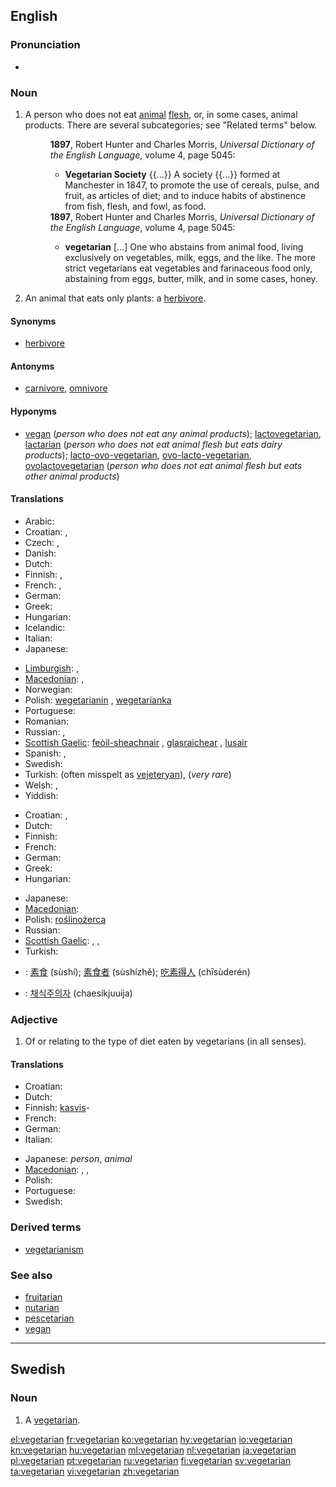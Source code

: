 {{wikipedia|vegetarianism}}
==English==

===Pronunciation===
* {{rhymes|ɛəriən}}

===Noun===
{{en-noun}}

<!-- There has been a kind of tug-of-war about the definitions of this article. According to other dictionaries the term "vegetarian" is a generic term covering many kinds of people that avoid animal products in their diet, including vegans, lactovegetarians, pescetarians etc. The definition below is written from that starting point. Before rushing to rewriting the article once again, please check at least three other dictionaries. -->

# A person who does not eat [[animal]] [[flesh]], or, in some cases, animal products. There are several subcategories; see "Related terms" below.
#: '''1897''', Robert Hunter and Charles Morris, ''Universal Dictionary of the English Language'', volume 4, page 5045:
#:* '''Vegetarian Society''' {{...}} A society {{...}} formed at Manchester in 1847, to promote the use of cereals, pulse, and fruit, as articles of diet; and to induce habits of abstinence from fish, flesh, and fowl, as food.
#: '''1897''', Robert Hunter and Charles Morris, ''Universal Dictionary of the English Language'', volume 4, page 5045:
#:* '''vegetarian''' [...] One who abstains from animal food, living exclusively on vegetables, milk, eggs, and the like. The more strict vegetarians eat vegetables and farinaceous food only, abstaining from eggs, butter, milk, and in some cases, honey.
# An animal that eats only plants: a [[herbivore]].

====Synonyms====
* {{sense|animal that eats only plants}} [[herbivore]] {{qualifier|standard term}}

====Antonyms====
* {{sense|animal that eats only plants}} [[carnivore]], [[omnivore]]

====Hyponyms====
* {{sense|person who does not eat animals}} [[vegan]] (''person who does not eat any animal products''); [[lactovegetarian]], [[lactarian]] (''person who does not eat animal flesh but eats dairy products''); [[lacto-ovo-vegetarian]], [[ovo-lacto-vegetarian]], [[ovolactovegetarian]] (''person who does not eat animal flesh but eats other animal products'')

====Translations====
{{trans-top|person who does not eat any animal flesh}}
* Arabic: {{t|ar|نباتي|alt=نَباتيّ|tr=nabaatiyy}}
* Croatian: {{t-|hr|vegetarijanac|m|alt=vegetarijánac}}, {{t-|hr|vegetarijanka|f|alt=vegetarìjānka}}
* Czech: {{t|cs|vegetarián|m}}, {{t|cs|vegetariánka|f}}
* Danish: {{t|da|vegetar}}
* Dutch: {{t-|nl|vegetariër|m}}
* Finnish: {{t+|fi|kasvissyöjä}}, {{t+|fi|vegetaristi}}
* French: {{t+|fr|végétarien|m}}, {{t+|fr|végétarienne|f}}
* German: {{t+|de|Vegetarier|m}}
* Greek: {{t+|el|χορτοφάγος|m|f|tr=khortofágos}}
* Hungarian: {{t+|hu|vegetariánus}}
* Icelandic: {{t|is|grænmetisæta}}
* Italian: {{t+|it|vegetariano|m}}
* Japanese: {{t|ja|菜食主義者|tr=saishoku-shugi-sha}}
{{trans-mid}}
* [[Limburgish]]: {{t|li|greunsaeter}}, {{t|li|gruuensaeter}}
* [[Macedonian]]: {{t|mk|вегетаријанец|m|tr=vegetarijánec}},  {{t|mk|вегетаријанка|f|tr=vegetarijánka}}
* Norwegian: {{t|no|vegetarianer}}
* Polish: [[wegetarianin]] {{m}}, [[wegetarianka]] {{f}}
* Portuguese: {{t+|pt|vegetariano}}
* Romanian: {{t|ro|vegetariană}}
* Russian: {{t+|ru|вегетарианец|m|tr=v'eg'etarián'ec}}, {{t|ru|вегетарианка|f|tr=v'eg'etarián'ec}}
* [[Scottish Gaelic]]: [[feòil-sheachnair]] {{m}}, [[glasraichear]] {{m}}, [[lusair]] {{m}}
* Spanish: {{t|es|vegetariano|m}},  {{t|es|vegetariana|f}}
* Swedish: {{t+|sv|vegetarian|c}}
* Turkish: {{t|tr|vejetaryen}} (often misspelt as [[vejeteryan]]),  {{t|tr|etyemez}} (''very rare'')
* Welsh: {{t|cy|llysieuwr|m|xs=Welsh}},  {{t|cy|llysieuwraig|f|xs=Welsh}}
* Yiddish: {{t|yi|וועגעטאַריער|tr=wegetarier}}
{{trans-bottom}}

{{trans-top|plant-eating animal}}
* Croatian: {{t-|hr|biljojed|m|alt=bȉljojēd}}, {{t-|hr|biljožder|m|alt=bȉljožder}}
* Dutch: {{t+|nl|herbivoor|m}}
* Finnish: {{t+|fi|kasvinsyöjä}}
* French: {{t+|fr|herbivore|m|f}}
* German: {{t+|de|Pflanzenfresser|m}}
* Greek: {{t|el|φυτοφάγο|n|tr=fitofágo}}
* Hungarian: {{t|hu|növényevő}}
{{trans-mid}}
* Japanese: {{t|ja|草食|tr=sōshoku}}
* [[Macedonian]]: {{t|mk|тревопасно|n|tr=trevopásno}}
* Polish: [[roślinożerca]]
* Russian: {{t|ru|травоядное|n|tr=travojádnoje}}
* [[Scottish Gaelic]]: {{t-|gd|feòil-sheachnair|m|xs=Scottish Gaelic}}, {{t-|gd|lusair|m|xs=Scottish Gaelic}}, {{t-|gd|glasraichear|m|xs=Scottish Gaelic}}
* Turkish: {{t|tr|otçul}}
{{trans-bottom}}

{{checktrans-top}}
* {{ttbc|Chinese}}: [[素食]] (sùshí); [[素食者]] (sùshízhě); [[吃素得人]] (chīsùderén)
* {{ttbc|Korean}}: [[채식주의자]] (chaesikjuuija)
{{trans-bottom}}

===Adjective===
{{en-adj|-}}

# Of or relating to the type of diet eaten by vegetarians (in all senses).

====Translations====
{{trans-top|relating to the type of diet eaten by vegetarians}}
* Croatian: {{t-|hr|vegetrijanski|alt=vegetarìjānskī}}
* Dutch: {{t+|nl|vegetarisch}}
* Finnish: [[kasvis]]-
* French: {{t+|fr|végétarien}}
* German: {{t-|de|vegetarisch}}
* Italian: {{t+|it|vegetariano}}
{{trans-mid}}
* Japanese: {{t|ja|菜食主義の|tr=saishoku-shugi-no}} ''person'', {{t|ja|草食の|tr=sōshoku-no}} ''animal''
* [[Macedonian]]: {{t-|mk|вегетаријански|m|tr=vegetarijánski}},  {{t|mk|вегетаријанска|f|tr=vegetarijánska}},  {{t|mk|вегетаријанско|n|tr=vegetarijánsko}}
* Polish: {{t+|pl|wegetariański|m}}
* Portuguese: {{t+|pt|vegetariano}}
* Swedish: {{t+|sv|vegetarisk}}
{{trans-bottom}}

===Derived terms===
* [[vegetarianism]]

===See also===
* [[fruitarian]]
* [[nutarian]]
* [[pescetarian]]
* [[vegan]]

----

==Swedish==
{{sv-noun-reg-r-c|2=vegetariane}}

===Noun===
{{infl|sv|noun|g=c}}

# A [[#Noun|vegetarian]].

[[el:vegetarian]]
[[fr:vegetarian]]
[[ko:vegetarian]]
[[hy:vegetarian]]
[[io:vegetarian]]
[[kn:vegetarian]]
[[hu:vegetarian]]
[[ml:vegetarian]]
[[nl:vegetarian]]
[[ja:vegetarian]]
[[pl:vegetarian]]
[[pt:vegetarian]]
[[ru:vegetarian]]
[[fi:vegetarian]]
[[sv:vegetarian]]
[[ta:vegetarian]]
[[vi:vegetarian]]
[[zh:vegetarian]]